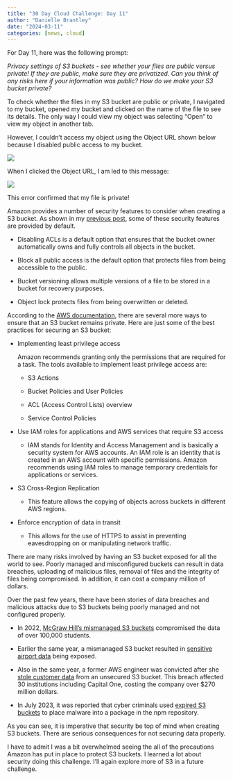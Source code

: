 ```yaml
---
title: "30 Day Cloud Challenge: Day 11"
author: "Danielle Brantley"
date: "2024-03-11"
categories: [news, cloud]
---
```


For Day 11, here was the following prompt:

*Privacy settings of S3 buckets - see whether your files are public versus private! If they are public, make sure they are privatized. Can you think of any risks here if your information was public? How do we make your S3 bucket private?*

To check whether the files in my S3 bucket are public or private, I navigated to my bucket, opened my bucket and clicked on the name of the file to see its details. The only way I could view my object was selecting "Open" to view my object in another tab.

However, I couldn't access my object using the Object URL shown below because I disabled public access to my bucket.

![](images/inside_my_object.png)

When I clicked the Object URL, I am led to this message:


![](images/error.png)

This error confirmed that my file is private!

Amazon provides a number of security features to consider when creating a S3 bucket. As shown in my [previous post](https://mycloudyfuture.com/posts/p6-create_s3_bucket/p6){target="_blank"}, some of these security features are provided by default.

-   Disabling ACLs is a default option that ensures that the bucket owner automatically owns and fully controls all objects in the bucket.

-   Block all public access is the default option that protects files from being accessible to the public.

-   Bucket versioning allows multiple versions of a file to be stored in a bucket for recovery purposes.

-   Object lock protects files from being overwritten or deleted.

According to the [AWS documentation](https://docs.aws.amazon.com/AmazonS3/latest/userguide/security-best-practices.html){target="_blank"}, there are several more ways to ensure that an S3 bucket remains private. Here are just some of the best practices for securing an S3 bucket:

-   Implementing least privilege access

    Amazon recommends granting only the permissions that are required for a task. The tools available to implement least privilege access are:

    -   S3 Actions

    -   Bucket Policies and User Policies

    -   ACL (Access Control Lists) overview

    -   Service Control Policies

-   Use IAM roles for applications and AWS services that require S3 access

    - IAM stands for Identity and Access Management and is basically a security system for AWS accounts. An IAM role is an identity that is created in an AWS account with specific permissions. Amazon recommends using IAM roles to manage temporary credentials for applications or services.

-   S3 Cross-Region Replication

    - This feature allows the copying of objects across buckets in different AWS regions.

-   Enforce encryption of data in transit

    - This allows for the use of HTTPS to assist in preventing eavesdropping on or manipulating network traffic.
    

There are many risks involved by having an S3 bucket exposed for all the world to see. Poorly managed and misconfigured buckets can result in data breaches, uploading of malicious files, removal of files and the integrity of files being compromised. In addition, it can cost a company million of dollars. 

Over the past few years, there have been stories of data breaches and malicious attacks due to S3 buckets being poorly managed and not configured properly. 

- In 2022, [McGraw Hill's mismanaged S3 buckets](https://www.theregister.com/2022/12/20/mcgraw_hills_s3_buckets_exposed/){target="_blank"} compromised the data of over 100,000 students.

- Earlier the same year, a mismanaged S3 bucket resulted in [sensitive airport data](https://www.darkreading.com/application-security/cloud-misconfig-exposes-3tb-sensitive-airport-data-amazon-s3-bucket){target="_blank"} being exposed.

- Also in the same year, a former AWS engineer was convicted after she [stole customer data](https://techmonitor.ai/technology/cybersecurity/capital-one-hack-aws-paige-thompson){target="_blank"} from an unsecured S3 bucket. This breach affected 30 institutions including Capital One, costing the company over $270 million dollars.    

- In July 2023, it was reported that cyber criminals used [expired S3 buckets](https://www.theregister.com/2023/06/19/npm_s3_buckets_malware/){target="_blank"} to place malware into a package in the npm repository.

As you can see, it is imperative that security be top of mind when creating S3 buckets. There are serious consequences for not securing data properly. 

I have to admit I was a bit overwhelmed seeing the all of the precautions Amazon has put in place to protect S3 buckets. I learned a lot about security doing this challenge. I'll again explore more of S3 in a future challenge. 


